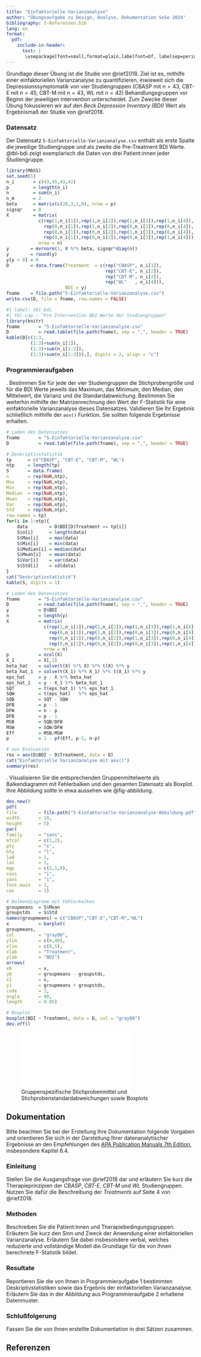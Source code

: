 ---
title: "Einfaktorielle Varianzanalyse"
author: "Übungsaufgabe zu Design, Analyse, Dokumentation SoSe 2024"
bibliography: 5-Referenzen.bib
lang: en
format: 
  pdf:
    include-in-header:
      text: |
       \usepackage[font=small,format=plain,labelfont=bf, labelsep=period,justification=justified,singlelinecheck=false]{caption}
---

Grundlage dieser Übung ist die Studie von @rief2018. Ziel ist es, mithilfe einer
einfaktoriellen Varianzanalyse zu quantifizieren, inwieweit sich die 
Depressionssymptomatik von vier Studiengruppen (CBASP mit $n = 43$, CBT-E mit 
$n = 45$, CBT-M mit $n = 43$, WL mit $n = 42$) Behandlungsgruppen vor Beginn der 
jeweiligen Intervention unterscheidet. Zum Zwecke dieser Übung fokussieren wir 
auf den *Beck Depression Inventory (BDI)* Wert als Ergebnismaß der Studie von 
@rief2018.

### Datensatz {-}

Der Datensatz `5-Einfaktorielle-Varianzanalyse.csv` enthält als erste Spalte 
die jeweilige Studiengruppe und als zweite die Pre-Treatment BDI Werte. @tbl-bdi 
zeigt exemplarisch die Daten von drei Patient:innen jeder Studiengruppe.

```{r, echo = F, warning = F}
library(MASS)                                                                   # Multivariate Normalverteilung
set.seed(1)                                                                     # Ergebnisreproduzierbarkeit
n_i       = c(43,45,43,42)                                                      # Anzahl Patient:innen pro Gruppe
p         = length(n_i)                                                         # Anzahl Betaparameter
n         = sum(n_i)                                                            # Gesamtzahl Datenpunkte
n_m       = 2                                                                   # Anzahl Messzeitpunkte Pre und Post
beta      = matrix(c(28,3,1,0), nrow = p)                                       # Erwartungswertparameter CBASP, CBT-E, CBT-M, WL
sigsqr    = 8                                                                   # Varianzparameter CBASP, CBT-E, CBT-M, WL
X         = matrix(                                                             # Designmatrix
            c(rep(1,n_i[1]),rep(1,n_i[2]),rep(1,n_i[3]),rep(1,n_i[4]),          # \mu_0    Regressor
              rep(0,n_i[1]),rep(1,n_i[2]),rep(0,n_i[3]),rep(0,n_i[4]),          # \alpha_2 Regressor
              rep(0,n_i[1]),rep(0,n_i[2]),rep(1,n_i[3]),rep(0,n_i[4]),          # \alpha_3 Regressor
              rep(0,n_i[1]),rep(0,n_i[2]),rep(0,n_i[3]),rep(1,n_i[4])),         # \alpha_4 Regressor
            nrow = n)                                                           # Anzahl Zeilen
y        = mvrnorm(1, X %*% beta, sigsqr*diag(n))                               # Datenrealisierung
y        = round(y)                                                             # diskrete BDI Werte
y[y < 0] = 0                                                                    # natürliche BDI Werte
D        = data.frame(Treatment  = c(rep("CBASP", n_i[1]),                      # CBASP Bedingung
                                     rep("CBT-E", n_i[2]),                      # CBT-E Bedingung
                                     rep("CBT-M", n_i[3]),                      # CBT-M Bedingung
                                     rep("WL"   , n_i[4])),                     # WL Bedingung 
                      BDI = y)                                                  # BDI Werte                   
fname    = file.path("5-Einfaktorielle-Varianzanalyse.csv")                     # Dateiname
write.csv(D, file = fname, row.names = FALSE)                                   # Speichern 
```

```{r echo = F, warning = F}
#| label: tbl-bdi
#| tbl-cap : "Pre Intervention BDI Werte der Studiengruppen"
library(knitr)                                                                  # knitr für Tabellen
fname       = "5-Einfaktorielle-Varianzanalyse.csv"                             # Dateiname
D           = read.table(file.path(fname), sep = ",", header = TRUE)            # Laden des Datensatzes
kable(D[c(1:3,                                                                  # erste zwei Patient:innen CBASP Bedingung
         (1:3)+sum(n_i[1]),                                                     # erste zwei Patient:innen CBT-E Bedingung
         (1:3)+sum(n_i[1:2]),                                                   # erste zwei Patient:innen CBT-M Bedingung
         (1:3)+sum(n_i[1:3])),], digits = 2, align = "c")                       # erste zwei Patient:innen WL    Bedingung
``` 

\newpage
### Programmieraufgaben {-}
\noindent 1. Bestimmen Sie für jede der vier Studiengruppen die Stichprobengröße und für
die BDI Werte jeweils das Maximum, das Minimum, den Median, den Mittelwert, die 
Varianz und die Standardabweichung. Bestimmen Sie weiterhin mithilfe der Matrizenrechnung
den Wert der F-Statistik für eine einfaktorielle Varianzanalyse dieses Datensatzes.
Validieren Sie Ihr Ergebnis schließlich mithilfe der `aov()` Funktion. Sie sollten
folgende Ergebnisse erhalten.

\footnotesize
```{r, echo = F}
# Laden des Datensatzes
fname       = "5-Einfaktorielle-Varianzanalyse.csv"                             # Dateiname
D           = read.table(file.path(fname), sep = ",", header = TRUE)            # Laden des Datensatzes

# Deskriptivstatistik
tp      = c("CBASP", "CBT-E", "CBT-M", "WL")                                    # Studienbedingungen
ntp     = length(tp)                                                            # Anzahl Studienbedingungen
S       = data.frame(                                                           # Dataframeerzeugung
n       = rep(NaN,ntp),                                                         # Stichprobengrößen
Max     = rep(NaN,ntp),                                                         # Maxima
Min     = rep(NaN,ntp),                                                         # Minima
Median  = rep(NaN,ntp),                                                         # Mediane
Mean    = rep(NaN,ntp),                                                         # Mittelwerte
Var     = rep(NaN,ntp),                                                         # Varianzen
Std     = rep(NaN,ntp),                                                         # Standardabweichungen
row.names = tp)                                                                 # Therapiebedingungen
for(i in 1:ntp){                                                                # Iteration über Studienbedingungen
    data        = D$BDI[D$Treatment == tp[i]]                                   # Daten
    S$n[i]      = length(data)                                                  # Stichprobengröße
    S$Max[i]    = max(data)                                                     # Maxima
    S$Min[i]    = min(data)                                                     # Minima
    S$Median[i] = median(data)                                                  # Mediane
    S$Mean[i]   = mean(data)                                                    # Mittelwerte
    S$Var[i]    = var(data)                                                     # Varianzen
    S$Std[i]    = sd(data)                                                      # Standardabweichungen
}
cat("Deskriptivstatistik")
kable(S, digits = 1)
```

```{r, echo = F}
# Laden des Datensatzes
fname       = "5-Einfaktorielle-Varianzanalyse.csv"                             # Dateiname
D           = read.table(file.path(fname), sep = ",", header = TRUE)            # Laden des Datensatzes
y           = D$BDI
n           = length(y)
X           = matrix(                                                           # Designmatrix
              c(rep(1,n_i[1]),rep(1,n_i[2]),rep(1,n_i[3]),rep(1,n_i[4]),        # \mu_0    Regressor
                rep(0,n_i[1]),rep(1,n_i[2]),rep(0,n_i[3]),rep(0,n_i[4]),        # \alpha_2 Regressor
                rep(0,n_i[1]),rep(0,n_i[2]),rep(1,n_i[3]),rep(0,n_i[4]),        # \alpha_3 Regressor
                rep(0,n_i[1]),rep(0,n_i[2]),rep(0,n_i[3]),rep(1,n_i[4])),       # \alpha_4 Regressor
              nrow = n)                                                         # Anzahl Zeilen
p           = ncol(X)
X_1         = X[,1]                                                             # Designmatrix reduziertes Modell
beta_hat    = solve(t(X) %*% X) %*% t(X) %*% y                                  # Betaparameterschätzer vollständiges Modell
beta_hat_1  = solve(t(X_1) %*% X_1) %*% t(X_1) %*% y                            # Betaparameterschätzer reduziertes Modell
eps_hat     = y - X %*% beta_hat                                                # Residuenvektor vollständiges Modell
eps_hat_1   = y - X_1 %*% beta_hat_1                                            # Residuenvektor reduziertes Modell
SQT         = t(eps_hat_1) %*% eps_hat_1                                        # Sum of Squares Total
SQW         = t(eps_hat)   %*% eps_hat                                          # Sum of Squares Within
SQB         = SQT - SQW                                                         # Sum of Squares Between
DFB         = p - 1                                                             # Between Degrees of Freedom
DFW         = n - p                                                             # Within  Degrees of Freedom
DFB         = p - 1                                                             # Between Degrees of Freedom
MSB         = SQB/DFB                                                           # Mean Sum of Squares Between
MSW         = SQW/DFW                                                           # Mean Sum of Squares Within
Eff         = MSB/MSW                                                           # F-Teststatistik
p           = 1 - pf(Eff, p-1, n-p)                                             # p-Wert
```
```{r, echo = F}
# aov Evaluation
res = aov(D$BDI ~ D$Treatment, data = D)
cat("Einfaktorielle Varianzanalyse mit aov()")
summary(res)
```
\vspace{-3mm}
\normalsize
\noindent 2. Visualisieren Sie die entsprechenden Gruppenmittelwerte als
Balkendiagramm mit Fehlerbalken und den gesamten Datensatz als Boxplot. Ihre
Abbildung sollte in etwa aussehen wie @fig-abbildung.

```{r echo = F, eval = F}   
dev.new()
pdf(
file        = file.path("5-Einfaktorielle-Varianzanalyse-Abbildung.pdf"),
width       = 10,
height      = 5)
par(
family      = "sans",
mfcol       = c(1,2),
pty         = "s",
bty         = "l",
lwd         = 1,
las         = 1,
mgp         = c(2,1,0),
xaxs        = "i",
yaxs        = "i",
font.main   = 1,
cex         = 1)

# Balkendiagramm mit Fehlerbalken        
groupmeans  = S$Mean
groupstds   = S$Std
names(groupmeans) = c("CBASP","CBT-E","CBT-M","WL")                                      
x           = barplot(                                                          
groupmeans,                                                                     
col         = "gray90",
ylim        = c(0,40),
xlim        = c(0,5),
xlab        = "Treatment",
ylab        = "BDI")                                                         
arrows(                                         
x0          = x,                                
y0          = groupmeans - groupstds,           
x1          = x,                                
y1          = groupmeans + groupstds,         
code        = 3,                                
angle       = 90,                               
length      = 0.05)   

# Boxplot
boxplot(BDI ~ Treatment, data = D, col = "gray90")      
dev.off()
```
![Gruppenspezifische Stichprobenmittel und Stichprobenstandardabweichungen sowie Boxplots](5-Einfaktorielle-Varianzanalyse-Abbildung.pdf){#fig-abbildung fig-align="center" width=70%}  


\newpage
## Dokumentation

Bitte beachten Sie bei der Erstellung Ihre Dokumentation folgende Vorgaben und 
orientieren Sie sich in der Darstellung Ihrer datenanalytischer Ergebnisse an
den Empfehlungen des [APA Publication Manuals 7th Edition](https://apastyle.apa.org/products/publication-manual-7th-edition), insbesondere Kapitel 6.4. 

### Einleitung {-}

Stellen Sie die Ausgangsfrage von @rief2018 dar und erläutern Sie kurz die
Therapieprinzipien der *CBASP*, *CBT-E*, *CBT-M* und *WL* Studiengruppen. Nutzen
Sie dafür die Beschreibung der *Treatments* auf Seite 4 von @rief2018.

### Methoden {-}

Beschreiben Sie die Patient:innen und Therapiebedingungsgruppen. Erläutern Sie
kurz den Sinn und Zweck der Anwendung einer einfaktoriellen Varianzanalyse. Erläutern
Sie dabei insbesondere verbal, welches reduzierte und vollständige Modell die 
Grundlage für die von Ihnen berechnete F-Statistik bildet.

### Resultate {-}

Reportieren Sie die von Ihnen in Programmieraufgabe 1 bestimmten Deskriptivstatistiken
sowie das Ergebnis der einfaktoriellen Varianzanalyse. Erläutern Sie das in der Abbildung
aus Programmieraufgabe 2 erhaltene Datenmuster.

### Schlußfolgerung {-}

Fassen Sie die von Ihnen erstellte Dokumentation in drei Sätzen zusammen. 

## Referenzen
\footnotesize